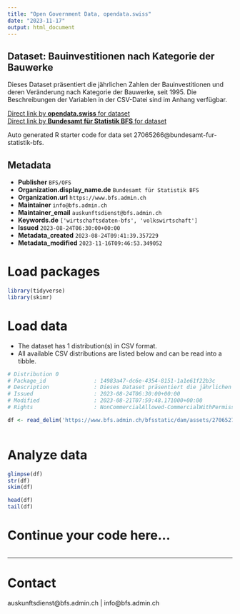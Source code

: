 ```yaml
---
title: "Open Government Data, opendata.swiss"
date: "2023-11-17"
output: html_document
---
```


## Dataset: Bauinvestitionen nach Kategorie der Bauwerke

Dieses Dataset präsentiert die jährlichen Zahlen der Bauinvestitionen und deren Veränderung nach Kategorie der Bauwerke, seit 1995. Die Beschreibungen der Variablen in der CSV-Datei sind im Anhang verfügbar.

[Direct link by **opendata.swiss** for dataset](https://opendata.swiss/de/dataset/bauinvestitionen-nach-kategorie-der-bauwerke6)<br>
[Direct link by **Bundesamt für Statistik BFS** for dataset](https://www.bfs.admin.ch/asset/de/ts-x-04.02.05.03)

Auto generated R starter code for data set 27065266@bundesamt-fur-statistik-bfs.

## Metadata

- **Publisher** `BFS/OFS`
- **Organization.display_name.de** `Bundesamt für Statistik BFS`
- **Organization.url** `https://www.bfs.admin.ch`
- **Maintainer** `info@bfs.admin.ch`
- **Maintainer_email** `auskunftsdienst@bfs.admin.ch`
- **Keywords.de** `['wirtschaftsdaten-bfs', 'volkswirtschaft']`
- **Issued** `2023-08-24T06:30:00+00:00`
- **Metadata_created** `2023-08-24T09:41:39.357229`
- **Metadata_modified** `2023-11-16T09:46:53.349052`


# Load packages

```r

library(tidyverse)
library(skimr)

```

# Load data

-   The dataset has 1 distribution(s) in CSV format.
-   All available CSV distributions are listed below and can be read into a tibble.

```r

# Distribution 0
# Package_id               : 14983a47-dc6e-4354-8151-1a1e61f22b3c
# Description              : Dieses Dataset präsentiert die jährlichen Zahlen der Bauinvestitionen und deren Veränderung nach Kategorie der Bauwerke, seit 1995. Die Beschreibungen der Variablen in der CSV-Datei sind im Anhang verfügbar.
# Issued                   : 2023-08-24T06:30:00+00:00
# Modified                 : 2023-08-21T07:59:48.171000+00:00
# Rights                   : NonCommercialAllowed-CommercialWithPermission-ReferenceRequired

df <- read_delim('https://www.bfs.admin.ch/bfsstatic/dam/assets/27065271/master')



```

# Analyze data

```r

glimpse(df)
str(df)
skim(df)

head(df)
tail(df)

```

# Continue your code here...

```r

```

------------------------------------------------------------------------

# Contact

auskunftsdienst@bfs.admin.ch | info@bfs.admin.ch
